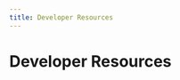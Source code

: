 ```yaml
---
title: Developer Resources
---
```



# Developer Resources

<Cards>
  <Card
    title="DevDocs"
    href="https://devdocs.io/"
    external
  />
  <Card
    title="Awesome Selfhosted"
    href="https://github.com/awesome-selfhosted/awesome-selfhosted"
    external
  />
  <Card
    title="Developer Roadmaps"
    href="https://roadmap.sh/"
    external
  />
  <Card
    title="Geany - IDE"
    href="https://www.geany.org/"
    external
  />
  <Card
    title="Shadcn - UI Components"
    href="https://ui.shadcn.com/"
    external
  />
  <Card
    title="Supermaven - AI Copilot"
    href="https://supermaven.com/"
    external
  />
  <Card
    title="Killercoda - DevOps"
    href="https://killercoda.com/"
    external
  />
  <Card
    title="The Valley of Code"
    href="https://thevalleyofcode.com/"
    external
  />
  <Card
    title="JSON Viewer"
    href="https://www.jsonviewer.tools/"
    external
  />
  <Card
    title="Learn Git Branching"
    href="https://learngitbranching.js.org/"
    external
  />
  <Card
    title="Open-Source Wiki"
    href="https://js.wiki/"
    external
  />
  <Card
    title="Oh Shit, Git?!"
    href="https://ohshitgit.com/"
    external
  />
  <Card
    title="Git Delta tool"
    href="https://github.com/dandavison/delta"
    external
  />
  <Card
    title="regex101"
    description="Interactive regex tester with explanations for multiple languages"
    href="https://regex101.com/"
    external
  />
  <Card
    title="Can I use"
    description="Browser compatibility tables for web technologies"
    href="https://caniuse.com/"
    external
  />
  <Card
    title="Crontab Guru"
    description="Quick and simple cron schedule expression editor"
    href="https://crontab.guru/"
    external
  />
  <Card
    title="Bundlephobia"
    description="Find the cost of adding an npm package to your bundle"
    href="https://bundlephobia.com/"
    external
  />
  <Card
    title="Carbon"
    description="Create and share beautiful images of your source code"
    href="https://carbon.now.sh/"
    external
  />
  <Card
    title="gitignore.io"
    description="Create useful .gitignore files for your project"
    href="https://www.gitignore.io/"
    external
  />
  <Card
    title="JSONLint"
    description="JSON validator and formatter"
    href="https://jsonlint.com/"
    external
  />
</Cards>